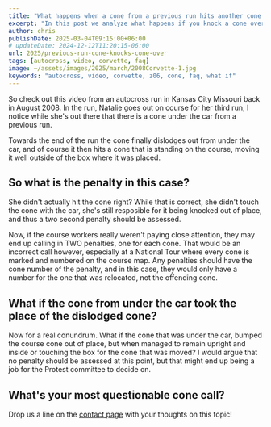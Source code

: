 ```yaml
---
title: "What happens when a cone from a previous run hits another cone in Autocross?"
excerpt: "In this post we analyze what happens if you knock a cone over without hitting it with your vehicle!"
author: chris
publishDate: 2025-03-04T09:15:00+06:00
# updateDate: 2024-12-12T11:20:15-06:00
url: 2025/previous-run-cone-knocks-cone-over
tags: [autocross, video, corvette, faq]
image: ~/assets/images/2025/march/2008Corvette-1.jpg
keywords: "autocross, video, corvette, z06, cone, faq, what if"
---
```


So check out this video from an autocross run in Kansas City Missouri back in August 2008. In the run, Natalie goes out on course for her third run, I notice while she's out there that there is a cone under the car from a previous run.

<YouTubeEmbed videoId="iVzeEAtnDxM" title="Natalie Run 3 Kansas City National Tour Autocross" publishDate="2008-09-02T12:18:21+06:00" description="WATCH IN HIGH QUALITY! Natalie's Third Run on Saturday of the Kansas City National Tour, autocross. Notice the stray cone, that was under the car from the previous run..." />

Towards the end of the run the cone finally dislodges out from under the car, and of course it then hits a cone that is standing on the course, moving it well outside of the box where it was placed.

## So what is the penalty in this case? 
She didn't actually hit the cone right? While that is correct, she didn't touch the cone with the car, she's still resposible for it being knocked out of place, and thus a two second penalty should be assessed. 

Now, if the course workers really weren't paying close attention, they may end up calling in TWO penalties, one for each cone. That would be an incorrect call however, especially at a National Tour where every cone is marked and numbered on the course map. Any penalties should have the cone number of the penalty, and in this case, they would only have a number for the one that was relocated, not the offending cone.

## What if the cone from under the car took the place of the dislodged cone?
Now for a real conundrum. What if the cone that was under the car, bumped the course cone out of place, but when managed to remain upright and inside or touching the box for the cone that was moved? I would argue that no penalty should be assessed at this point, but that might end up being a job for the Protest committee to decide on.

## What's your most questionable cone call?
Drop us a line on the [contact page](/contact) with your thoughts on this topic! 
